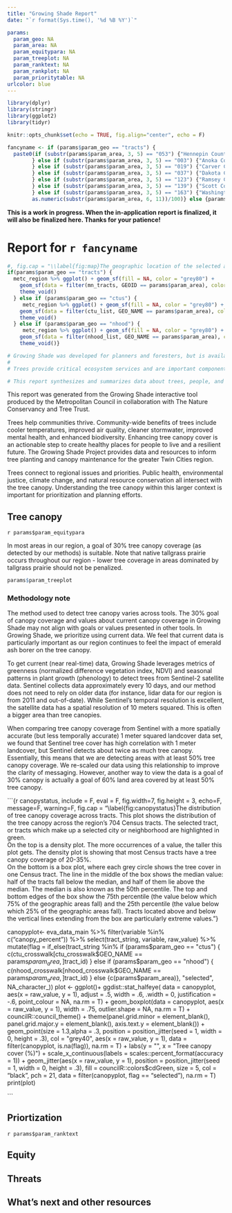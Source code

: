 ```yaml
---
title: "Growing Shade Report"
date: "`r format(Sys.time(), '%d %B %Y')`"

params:
  param_geo: NA
  param_area: NA
  param_equitypara: NA
  param_treeplot: NA
  param_ranktext: NA
  param_rankplot: NA
  param_prioritytable: NA
urlcolor: blue
---
```


<style type="text/css">
.caption {
    font-size: .9em;
    font-color: #A9A9A9
}
</style>


```r
library(dplyr)
library(stringr)
library(ggplot2)
library(tidyr)

knitr::opts_chunk$set(echo = TRUE, fig.align="center", echo = F)

fancyname <- if (params$param_geo == "tracts") {
  paste0(if (substr(params$param_area, 3, 5) == "053") {"Hennepin County tract "
        } else if (substr(params$param_area, 3, 5) == "003") {"Anoka County tract "
        } else if (substr(params$param_area, 3, 5) == "019") {"Carver County tract "
        } else if (substr(params$param_area, 3, 5) == "037") {"Dakota County tract "
        } else if (substr(params$param_area, 3, 5) == "123") {"Ramsey County tract "
        } else if (substr(params$param_area, 3, 5) == "139") {"Scott County tract "
        } else if (substr(params$param_area, 3, 5) == "163") {"Washington County tract "}, 
        as.numeric(substr(params$param_area, 6, 11))/100)} else {params$param_area}

```

**This is a work in progress. When the in-application report is finalized, it will also be finalized here. Thanks for your patience!**

# Report for `r fancyname`


```r
#, fig.cap = "\\label{fig:map}The geographic location of the selected area. The selected area is highlighed in green."
if(params$param_geo == "tracts") {
  metc_region %>% ggplot() + geom_sf(fill = NA, color = "grey80") +
    geom_sf(data = filter(mn_tracts, GEOID == params$param_area), color = councilR::colors$cdGreen, fill = councilR::colors$cdGreen) +
    theme_void()
  } else if (params$param_geo == "ctus") {
     metc_region %>% ggplot() + geom_sf(fill = NA, color = "grey80") +
    geom_sf(data = filter(ctu_list, GEO_NAME == params$param_area), color = councilR::colors$cdGreen, fill = councilR::colors$cdGreen) +
    theme_void()
  } else if (params$param_geo == "nhood") {
     metc_region %>% ggplot() + geom_sf(fill = NA, color = "grey80") +
    geom_sf(data = filter(nhood_list, GEO_NAME == params$param_area), color = councilR::colors$cdGreen, fill = councilR::colors$cdGreen) +
    theme_void()}

# Growing Shade was developed for planners and foresters, but is available to anyone who wants this information.
# 
# Trees provide critical ecosystem services and are important components of the human, natural and built environments. Enhancing and maintaining tree canopy cover is an actionable step to create healthy places for people to live and a resilient future.

# This report synthesizes and summarizes data about trees, people, and the built environments. Understanding the tree canopy within this larger context is important for prioritization and planning efforts. Please review "what's next for Growing Shade" or contact us at SOME EMAIL HERE if this report does not address your data needs - we welcome the feedback and may be able to accommodate requests.

```


This report was generated from the Growing Shade interactive tool produced by the Metropolitan Council in collaboration with The Nature Conservancy and Tree Trust. 

Trees help communities thrive. Community-wide benefits of trees include cooler temperatures, improved air quality, cleaner stormwater, improved mental health, and enhanced biodiversity. Enhancing tree canopy cover is an actionable step to create healthy places for people to live and a resilient future. The Growing Shade Project provides data and resources to inform tree planting and canopy maintenance for the greater Twin Cities region.

Trees connect to regional issues and priorities. Public health, environmental justice, climate change, and natural resource conservation all intersect with the tree canopy. Understanding the tree canopy within this larger context is important for prioritization and planning efforts.



## Tree canopy

`r params$param_equitypara`

In most areas in our region, a goal of 30% tree canopy coverage (as detected by our methods) is suitable. Note that native tallgrass prairie occurs throughout our region - lower tree coverage in areas dominated by tallgrass prairie should not be penalized.


```r
params$param_treeplot

```

### Methodology note

The method used to detect tree canopy varies across tools. The 30% goal of canopy coverage and values about current canopy coverage in Growing Shade may not align with goals or values presented in other tools. In Growing Shade, we prioritize using current data. We feel that current data is particularly important as our region continues to feel the impact of emerald ash borer on the tree canopy. 

To get current (near real-time) data, Growing Shade leverages metrics of greenness (normalized difference vegetation index, NDVI) and seasonal patterns in plant growth (phenology) to detect trees from Sentinel-2 satellite data. Sentinel collects data approximately every 10 days, and our method does not need to rely on older data (for instance, lidar data for our region is from 2011 and out-of-date). While Sentinel's temporal resolution is excellent, the satellite data has a spatial resolution of 10 meters squared. This is often a bigger area than tree canopies. 

When comparing tree canopy coverage from Sentinel with a more spatially accurate (but less temporally accurate) 1 meter squared landcover data set, we found that Sentinel tree cover has high correlation with 1 meter landcover, but Sentinel detects about twice as much tree canopy. Essentially, this means that we are detecting areas with at least 50% tree canopy coverage. We re-scaled our data using this relationship to improve the clarity of messaging. However, another way to view the data is a goal of 30% canopy is actually a goal of 60% land area covered by at least 50% tree canopy. 

```{r canopystatus, include = F, eval = F, fig.width=7, fig.height = 3, echo=F, message=F, warning=F, fig.cap = "\\label{fig:canopystatus}The distribution of tree canopy coverage across tracts. This plot shows the distribution of the tree canopy across the region’s 704 Census tracts. The selected tract, or tracts which make up a selected city or neighborhood are highlighted in green. <br>On the top is a density plot. The more occurrences of a value, the taller this plot gets. The density plot is showing that most Census tracts have a tree canopy coverage of 20-35%.<br>On the bottom is a box plot, where each grey circle shows the tree cover in one Census tract. The line in the middle of the box shows the median value: half of the tracts fall below the median, and half of them lie above the median. The median is also known as the 50th percentile. The top and bottom edges of the box show the 75th percentile (the value below which 75% of the geographic areas fall) and the 25th percentile (the value below which 25% of the geographic areas fall). Tracts located above and below the vertical lines extending from the box are particularly extreme values."}

canopyplot<- eva_data_main %>%
        filter(variable %in% c("canopy_percent")) %>%
        select(tract_string, variable, raw_value) %>%
        mutate(flag = if_else(tract_string %in% 
                                if (params$param_geo == "ctus") {
                                  c(ctu_crosswalk[ctu_crosswalk$GEO_NAME == params$param_area, ]$tract_id)
                                  } else if (params$param_geo == "nhood") {
                                    c(nhood_crosswalk[nhood_crosswalk$GEO_NAME == params$param_area, ]$tract_id)
                                  } else {c(params$param_area)}, "selected", NA_character_))
      plot <- ggplot()+
        ggdist::stat_halfeye(
          data = canopyplot, aes(x = raw_value, y = 1),
          adjust = .5,  width = .6,  .width = 0,  justification = -.6, 
          point_colour = NA,
          na.rm = T) + 
        geom_boxplot(data = canopyplot, aes(x = raw_value, y = 1),
                     width = .75, outlier.shape = NA,
                     na.rm = T) +
        councilR::council_theme() +
        theme(panel.grid.minor = element_blank(),
              panel.grid.major.y = element_blank(),
              axis.text.y = element_blank()) +
        geom_point(size = 1.3,alpha = .3,
                   position = position_jitter(seed = 1, width = 0, height = .3),
                   col = "grey40",
                   aes(x = raw_value, y = 1),
                   data = filter(canopyplot, is.na(flag)),
                   na.rm = T) +
        labs(y = "", x = "Tree canopy cover (%)") +
        scale_x_continuous(labels = scales::percent_format(accuracy = 1)) + 
        geom_jitter(aes(x = raw_value, y = 1), 
                    position = position_jitter(seed = 1, width = 0, height = .3), 
                   fill = councilR::colors$cdGreen, 
                   size = 5, col = "black", pch = 21, 
                   data = filter(canopyplot, flag == "selected"),
                   na.rm = T)
      print(plot)

```


## Priortization

`r params$param_ranktext`



## Equity

## Threats

## What's next and other resources



